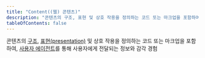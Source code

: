 ```yaml
---
title: "Content((웹) 콘텐츠)"
description: "콘텐츠의 구조, 표현 및 상호 작용을 정의하는 코드 또는 마크업을 포함하여, 사용자 에이전트를 통해 사용자에게 전달되는 정보와 감각 경험"
tableOfContents: false
---
```


콘텐츠의 [구조](../structure "웹 페이지의 각 부분이 서로 연관되어 구성되는 방식, 웹페이지 모음이 조직되는 방식"), [표현(presentation)](../presentation "사용자가 인식할 수 있는 형태로 콘텐츠를 렌더링하는 것") 및 상호 작용을 정의하는 코드 또는 마크업을 포함하여, [사용자 에이전트](../user-agents "사용자를 위해 웹 콘텐츠를 검색하고 표시하는 소프트웨어")를 통해 사용자에게 전달되는 정보와 감각 경험